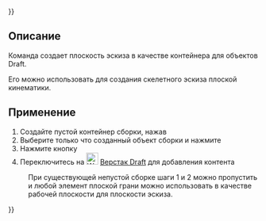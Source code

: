 {{UnfinishedDocu{{#translation:}}}}
<languages/>

{{Docnav/ru
|[[Assembly3_ConstraintArcLineTangent/ru|Arc line tangent]]
|[[Assembly3_ConstraintLineLength/ru|Line length]]
|[[Assembly3_Workbench/ru|Assembly3]]
|IconL=Assembly_ConstraintArcLineTangent.svg
|IconR=Assembly_ConstraintLineLength.svg
|IconC=Assembly3_workbench_icon.svg
}}

{{GuiCommand/ru
|Name/ru=Assembly3 ConstraintSketchPlane
|Icon=Assembly_ConstraintSketchPlane.svg
|Workbenches=[[Assembly3_Workbench/ru|Assembly3]]
}}

==Описание==

Команда {{Button|[[Image:Assembly_ConstraintSketchPlane.svg|24px]] [[Assembly3_ConstraintSketchPlane/ru|Sketch plane]]}} создает плоскость эскиза в качестве контейнера для объектов Draft. 

Его можно использовать для создания скелетного эскиза плоской кинематики.

==Применение== 

# Создайте пустой контейнер сборки, нажав {{Button|[[Image:Assembly_New_Assembly.svg‎‎|16px]] [[Assembly3_CreateAssembly/ru|Create assembly]]}}
# Выберите только что созданный объект сборки и нажмите {{Button|[[Image:Assembly_Add_Workplane.svg‎‎|16px]] [[Assembly3_AddWorkplane/ru|Add workplane]]}}
# Нажмите кнопку {{Button|[[Image:Assembly_ConstraintSketchPlane.svg|24px]] [[Assembly3_ConstraintSketchPlane/ru|Sketch plane]]}}
# Переключитесь на [[Image:Workbench_Draft.svg|24px]] [[Draft_Workbench/ru|Верстак Draft]] для добавления контента

: При существующей непустой сборке шаги 1 и 2 можно пропустить и любой элемент плоской грани можно использовать в качестве рабочей плоскости для плоскости эскиза.


{{Docnav/ru
|[[Assembly3_ConstraintArcLineTangent/ru|Arc line tangent]]
|[[Assembly3_ConstraintLineLength/ru|Line length]]
|[[Assembly3_Workbench/ru|Assembly3]]
|IconL=Assembly_ConstraintArcLineTangent.svg
|IconR=Assembly_ConstraintLineLength.svg
|IconC=Assembly3_workbench_icon.svg
}}

{{Userdocnavi{{#translation:}}}}